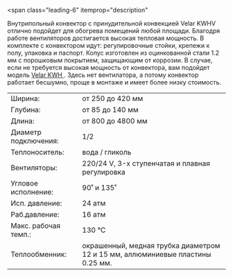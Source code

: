 <span
  class="leading-6"
  itemprop="description"
>
  <meta
    name="countryOfOrigin"
    content="Россия"
  />
  Внутрипольный конвектор с принудительной конвекцией Velar KWHV отлично подойдет
  для обогрева помещений любой площади. Благодря работе вентиляторов достигается
  высокая тепловая мощность. В комплекте с конвектором идут: регулировочные стойки,
  крепежи к полу, упаковка и паспорт. Копус изготовлен из оцинкованной стали 1.2
  мм с порошковым покрытием, защищающим от коррозии.
</span>
<span class="leading-6">
  В случае, если не требуется высокая мощность от конвектора, вам подойдет
  модель [<span class="text-red-500 hover:underline">Velar KWH</span>
  ](/model/kwh). Здесь нет вентилатора, а потому конвектор работает бесшумно, проще
  в монтаже и имеет более низку стоимость.
</span>

<table class="text-xs w-full">
  <tr class="hover:bg-neutral-100">
    <td class="py-1 px-1">Ширина:</td>
    <td class="py-1">от 250 до 420 мм</td>
  </tr>
  <tr class="hover:bg-neutral-100">
    <td class="py-1 px-1">Глубина:</td>
    <td class="py-1">от 85 до 140 мм</td>
  </tr>
  <tr class="hover:bg-neutral-100">
    <td class="py-1 px-1">Длина:</td>
    <td class="py-1">от 800 до 4800 мм</td>
  </tr>
  <tr class="hover:bg-neutral-100">
    <td class="py-1 px-1 w-44">Диаметр подключения:</td>
    <td class="py-1">1/2</td>
  </tr>
  <tr class="hover:bg-neutral-100">
    <td class="py-1 px-1">Теплоноситель:</td>
    <td class="py-1">вода / гликоль</td>
  </tr>
  <tr class="hover:bg-neutral-100">
    <td class="py-1 px-1">Вентиляторы:</td>
    <td class="py-1">220/24 V, 3-х ступенчатая и плавная регулировка</td>
  </tr>
  <tr class="hover:bg-neutral-100">
    <td class="py-1 px-1">Угловое исполнение:</td>
    <td class="py-1">90˚ и 135˚</td>
  </tr>
  <tr class="hover:bg-neutral-100">
    <td class="py-1 px-1">Исп. давление:</td>
    <td class="py-1">24 атм</td>
  </tr>
  <tr class="hover:bg-neutral-100">
    <td class="py-1 px-1">Раб.давление:</td>
    <td class="py-1">16 атм</td>
  </tr>
  <tr class="hover:bg-neutral-100">
    <td class="py-1 px-1">Макс. рабочая темп.:</td>
    <td class="py-1">130 °C</td>
  </tr>
  <tr class="hover:bg-neutral-100 align-top">
    <td class="py-1 px-1">Теплообменник:</td>
    <td class="py-1">
      окрашенный, медная трубка диаметром 12 и 15 мм, аллюминиевые пластины 0.25
      мм.
    </td>
  </tr>
</table>
